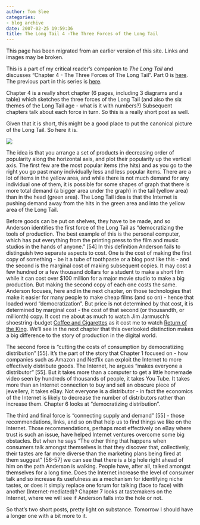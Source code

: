 ```yaml
---
author: Tom Slee
categories:
- blog archive
date: 2007-02-25 19:59:36
title: The Long Tail 4 -The Three Forces of the Long Tail
---
```


::: {.callout-note}

This page has been migrated from an earlier version of this site. 
Links and images may be broken.

:::



				

This is a part of my critical reader's companion to _The Long Tail_ and discusses "Chapter 4 - The Three Forces of The Long Tail". Part 0 is [here](http://whimsley.typepad.com/whimsley/2007/02/my_next_several.html). The previous part in this series is [here](http://whimsley.typepad.com/whimsley/2007/02/a_short_history.html).   
  
Chapter 4 is a really short chapter (6 pages, including 3 diagrams and a table) which sketches the three forces of the Long Tail (and also the six themes of the Long Tail age - what is it with numbers?) Subsequent chapters talk about each force in turn. So this is a really short post as well.  
  
Given that it is short, this might be a good place to put the canonical picture of the Long Tail. So here it is.  
  
![](http://docs.google.com/File?id=dfx7r5rf_39d3ckd3)  
  
The idea is that you arrange a set of products in decreasing order of popularity along the horizontal axis, and plot their popularity up the vertical axis. The first few are the most popular items (the hits) and as you go to the right you go past many individually less and less popular items. There are a lot of items in the yellow area, and while there is not much demand for any individual one of them, it is possible for some shapes of graph that there is more total demand (a bigger area under the graph) in the tail (yellow area) than in the head (green area). The Long Tail idea is that the Internet is pushing demand away from the hits in the green area and into the yellow area of the Long Tail.  
  
Before goods can be put on shelves, they have to be made, and so Anderson identifies the first force of the Long Tail as "democratizing the tools of production. The best example of this is the personal computer, which has put everything from the printing press to the film and music studios in the hands of anyone." [54] In this definition Anderson fails to distinguish two separate aspects to cost. One is the cost of making the first copy of something - be it a tube of toothpaste or a blog post like this - and the second is the marginal cost of making subsequent copies. It may cost a few hundred or a few thousand dollars for a student to make a short film while it can cost over $100 million for a major movie studio to make a big production. But making the second copy of each one costs the same. Anderson focuses, here and in the next chapter, on those technologies that make it easier for many people to make cheap films (and so on) - hence that loaded word "democratization". But price is not determined by that cost, it is determined by marginal cost - the cost of that second (or thousandth, or millionth) copy. It cost me about as much to watch Jim Jarmusch's shoestring-budget [Coffee and Cigarettes](http://www.google.ca/url?sa=t&ct=res&cd=1&url=http%3A%2F%2Fwww.imdb.com%2Ftitle%2Ftt0379217%2F&ei=xgThRfnrM6eSgALZ4tTLAw&usg=__TkS4Q8FuiHc8fOI8e6MMAi_1BUE=&sig2=OmOdruut7eNZ261_6XNarA) as it cost me to watch [Return of the King](http://www.google.ca/url?sa=t&ct=res&cd=1&url=http%3A%2F%2Fimdb.com%2Ftitle%2Ftt0167260%2F&ei=6QThReuWFJWSgAKK2OjKAw&usg=__kIGbw6iOoi5sIQb401uLUnyucDc=&sig2=3VSdYydegRdDP51JeOJAVA). We'll see in the next chapter that this overlooked distinction makes a big difference to the story of production in the digital world.  
  
The second force is "cutting the costs of consumption by democratizing distribution" [55]. It's the part of the story that Chapter 1 focused on - how companies such as Amazon and Netflix can exploit the Internet to more effectively distribute goods. The Internet, he argues "makes everyone a distributor" [55]. But it takes more than a computer to get a little homemade video seen by hundreds of thousands of people, it takes You Tube. It takes more than an Internet connection to buy and sell an obscure piece of jewellery, it takes eBay. Not everyone is a distributor - in fact the economics of the Internet is likely to decrease the number of distributors rather than increase them. Chapter 6 looks at "democratizing distribution".  
  
The third and final force is "connecting supply and demand" [55] - those recommendations, links, and so on that help us to find things we like on the Internet. Those recommendations, perhaps most effectively on eBay where trust is such an issue, have helped Internet ventures overcome some big obstacles. But when he says "The other thing that happens when consumers talk amongst themselves is that they discover that, collectively, their tastes are far more diverse than the marketing plans being fired at them suggest" [56-57] we can see that there is a big hole right ahead of him on the path Anderson is walking. People have, after all, talked amongst themselves for a long time. Does the Internet increase the level of consumer talk and so increase its usefulness as a mechanism for identifying niche tastes, or does it simply replace one forum for talking (face to face) with another (Internet-mediated)? Chapter 7 looks at tastemakers on the Internet, where we will see if Anderson falls into the hole or not.  
  
So that's two short posts, pretty light on substance. Tomorrow I should have a longer one with a bit more to it.  
  
  



		
